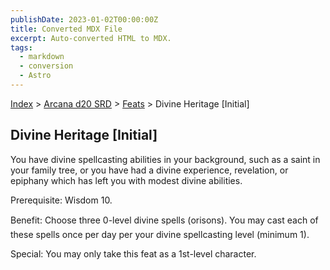```yaml
---
publishDate: 2023-01-02T00:00:00Z
title: Converted MDX File
excerpt: Auto-converted HTML to MDX.
tags:
  - markdown
  - conversion
  - Astro
---
```


[Index](-index) > [Arcana d20 SRD](arcana-d20-srd-index) > [Feats](arcana-d20-srd-feats-index) > Divine Heritage [Initial]

## Divine Heritage [Initial]

You have divine spellcasting abilities in your background, such as a saint in your family tree, or you have had a divine experience, revelation, or epiphany which has left you with modest divine abilities.

Prerequisite: Wisdom 10.

Benefit: Choose three 0-level divine spells (orisons). You may cast each of these spells once per day per your divine spellcasting level (minimum 1).

Special: You may only take this feat as a 1st-level character.
